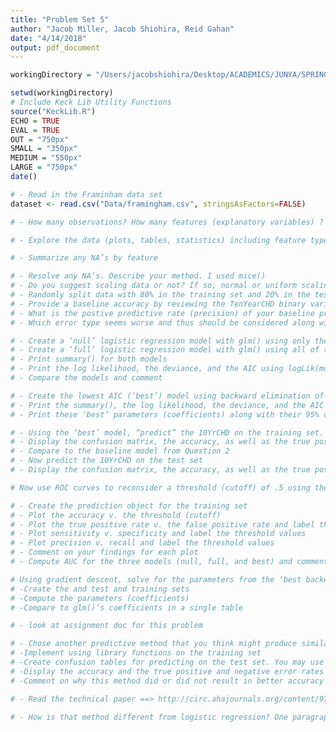 ```yaml
---
title: "Problem Set 5"
author: "Jacob Miller, Jacob Shiohira, Reid Gahan"
date: "4/14/2018"
output: pdf_document
---
```


```r
workingDirectory = "/Users/jacobshiohira/Desktop/ACADEMICS/JUNYA/SPRING/DATA-MODELS-II/PROBLEM-SETS/PROBLEM-SET-5"

setwd(workingDirectory)
# Include Keck Lib Utility Functions
source("KeckLib.R")
ECHO = TRUE
EVAL = TRUE
OUT = "750px"
SMALL = "350px"
MEDIUM = "550px"
LARGE = "750px"
date()
```

\subsection*{Problem 1}
```r
# - Read in the Framinham data set
dataset <- read.csv("Data/framingham.csv", stringsAsFactors=FALSE)

# - How many observations? How many features (explanatory variables) ?

# - Explore the data (plots, tables, statistics) including feature types.

# - Summarize any NA’s by feature
```

\subsection*{Problem 2}
```r
# - Resolve any NA’s. Describe your method. I used mice()
# - Do you suggest scaling data or not? If so, normal or uniform scaling? If scaling is advisable, then do so. (An iterative solver will be used below.)
# - Randomly split data with 80% in the training set and 20% in the test set.
# - Provide a baseline accuracy by reviewing the TenYearCHD binary variable
# - What is the postive predictive rate (precision) of your baseline prediction ?
# - Which error type seems worse and thus should be considered along with accuracy in your predictions below? Why ?
```

\subsection*{Problem 3}
```r
# - Create a ‘null’ logistic regression model with glm() using only the intercept feature. Use glm’s binomial family with the logit link.
# - Create a ‘full’ logistic regression model with glm() using all of the features including the intercept (Suggest lableling the model objects as modelNULL and modelFULL for clarity)
# - Print summary() for both models
# - Print the log likelihood, the deviance, and the AIC using logLik(model), model$deviance, and AIC(model) for both models
# - Compare the models and comment
```

\subsection*{Problem 4}
```r
# - Create the lowest AIC (‘best’) model using backward elimination of parameters. (Suggest labeling the model as modelBEST for clarity and use of step(, trace =0)
# - Print the summary(), the log likelihood, the deviance, and the AIC for this model and compare with the previous two models.
# - Print these ‘best’ parameters (coefficients) along with their 95% confidence intervals in a single table
```

\subsection*{Problem 5}
```r
# - Using the ‘best’ model, “predict” the 10YrCHD on the training set.
# - Display the confusion matrix, the accuracy, as well as the true positive and true negative rates. Use a probability threshold (cutoff) of .5 to make the binary decisions from the probabilities.
# - Compare to the baseline model from Question 2
# - Now predict the 10YrCHD on the test set
# - Display the confusion matrix, the accuracy, as well as the true positive and true negative rates. Again, use a probability threshold (cutoff) of .5 again.
```

\subsection*{Problem 6}
```r
# Now use ROC curves to reconsider a threshold (cutoff) of .5 using the ROCR (or other) package

# - Create the prediction object for the training set
# - Plot the accuracy v. the threshold (cutoff)
# - Plot the true positive rate v. the false positive rate and label the threshold values
# - Plot sensitivity v. specificity and label the threshold values
# - Plot precision v. recall and label the threshold values
# - Comment on your findings for each plot
# - Compute AUC for the three models (null, full, and best) and comment
```

\subsection*{Problem 7}
```r
# Using gradient descent, solve for the parameters from the ‘best backward eliminaton’ data set and verify relative to the glm() parameters
# -Create the and test and training sets
# -Compute the parameters (coefficients)
# -Compare to glm()’s coefficients in a single table
```

\subsection*{Problem 8}
```r
# - look at assignment doc for this problem
```

\subsection*{Problem 9}
```r
# - Chose another predictive method that you think might produce similar or better results on the Framingham study.
# -Implement using library functions on the training set
# -Create confusion tables for predicting on the test set. You may use any solution parameters or tuning options.
# -Display the accuracy and the true positive and negative error rates
# -Comment on why this method did or did not result in better accuracy or a better true positive rate (precision.) No need to keep trying other methods if you didn’t pick a winner initially, just explain why the method was weaker on this data set.
```

\subsection*{Problem 10}
```r
# - Read the technical paper ==> http://circ.ahajournals.org/content/97/18/1837

# - How is that method different from logistic regression? One paragraph is sufficient, full understanding is not required, just the essential idea.
```
